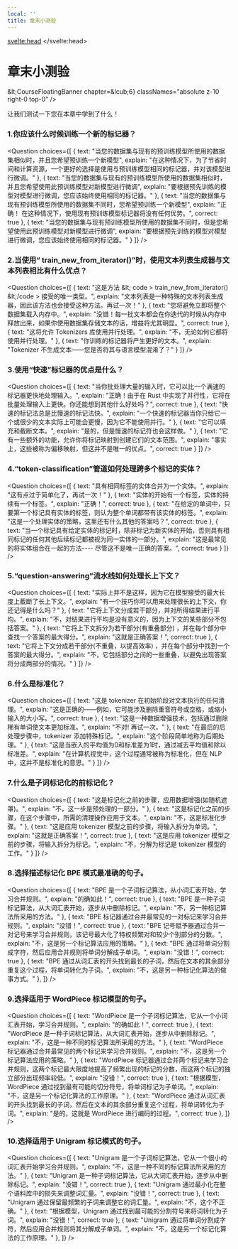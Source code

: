 ```yaml
---
local: ''
title: 章末小测验
---
```

<script lang="ts">
let fw: "pt" | "tf" = "pt";
onMount(() => {
    const urlParams = new URLSearchParams(window.location.search);
    fw = urlParams.get("fw") || "pt";
});
</script>
<svelte:head>
  <meta name="hf:doc:metadata" content={JSON.stringify(metadata)} >
</svelte:head>
<!-- DISABLE-FRONTMATTER-SECTIONS -->

<h1 id="">章末小测验</h1>

&amp;lt;CourseFloatingBanner
    chapter=&amp;lcub;6}
    classNames="absolute z-10 right-0 top-0"
/>

让我们测试一下您在本章中学到了什么！

### 1.你应该什么时候训练一个新的标记器？
<Question
	choices={[
		{
			text: "当您的数据集与现有的预训练模型所使用的数据集相似时，并且您希望预训练一个新模型",
			explain: "在这种情况下，为了节省时间和计算资源，一个更好的选择是使用与预训练模型相同的标记器，并对该模型进行微调。"
		},
		{
			text: "当您的数据集与现有的预训练模型所使用的数据集相似时，并且您希望使用此预训练模型对新模型进行微调",
			explain: "要根据预先训练的模型对模型进行微调，您应该始终使用相同的标记器。"
		},
		{
			text: "当您的数据集与现有预训练模型所使用的数据集不同时，您希望预训练一个新模型",
			explain: "正确！ 在这种情况下，使用现有预训练模型标记器将没有任何优势。",
            correct: true
		},
        {
			text: "当您的数据集与现有预训练模型所使用的数据集不同时，但是您希望使用此预训练模型对新模型进行微调",
			explain: "要根据预先训练的模型对模型进行微调，您应该始终使用相同的标记器。"
		}
	]}
/>

### 2.当使用“ train_new_from_iterator()”时，使用文本列表生成器与文本列表相比有什么优点？
<Question
	choices={[
		{
			text: "这是方法 &amp;lt; code > train_new_from_iterator() &amp;lt;/code > 接受的唯一类型。",
			explain: "文本列表是一种特殊的文本列表生成器，因此该方法也会接受这种方法。再试一次！"
		},
		{
			text: "您将避免立即将整个数据集载入内存中。",
			explain: "没错！每一批文本都会在你迭代的时候从内存中释放出来，如果你使用数据集存储文本的话，增益将尤其明显。",
			correct: true
		},
		{
			text: "这将允许 Tokenizers 库使用并行处理。",
			explain: "不，无论如何它都将使用并行处理。"
		},
        {
			text: "你训练的标记器将产生更好的文本。",
			explain: "Tokenizer 不生成文本——您是否将其与语言模型混淆了？"
		}
	]}
/>

### 3.使用“快速”标记器的优点是什么？
<Question
	choices={[
		{
			text: "当你批处理大量的输入时，它可以比一个满速的标记器更快地处理输入。",
			explain: "正确！由于在 Rust 中实现了并行性，它将在批量处理输入上更快。你还能想到其他什么好处吗？",
			correct: true
		},
		{
			text: "快速的标记法总是比慢速的标记法快。",
			explain: "一个快速的标记器当你只给它一个或很少的文本实际上可能会更慢，因为它不能使用并行。"
		},
		{
			text: "它可以填充和截断文本。",
			explain: "是的，但是慢速的标记符也会这样做。"
		},
        {
			text: "它有一些额外的功能，允许你将标记映射到创建它们的文本范围。",
			explain: "事实上，这些被称为偏移映射，但这并不是唯一的优点。",
			correct: true
		}
	]}
/>

### 4.“token-classification”管道如何处理跨多个标记的实体？
<Question
	choices={[
		{
			text: "具有相同标签的实体合并为一个实体。",
			explain: "这有点过于简单化了，再试一次！"
		},
		{
			text: "实体的开始有一个标签，实体的持续有一个标签。",
			explain: "正确！",
			correct: true
		},
		{
			text: "在给定的单词中，只要第一个标记具有实体的标签，则认为整个单词都带有该实体的标签。",
			explain: "这是一个处理实体的策略，这里还有什么其他的答案吗？",
			correct: true
		},
        {
			text: "当一个标记具有给定实体的标记时，除非标记为新实体的开始，否则具有相同标记的任何其他后续标记都被视为同一实体的一部分。",
			explain: "这是最常见的将实体组合在一起的方法---- 尽管这不是唯一正确的答案。",
			correct: true
		}
	]}
/>

### 5.“question-answering”流水线如何处理长上下文？
<Question
	choices={[
		{
			text: "实际上并不是这样，因为它在模型接受的最大长度上截断了长上下文。",
			explain: "有一个技巧你可以用来处理很长的上下文，你还记得是什么吗？"
		},
		{
			text: "它将上下文分成若干部分，并对所得结果进行平均。",
			explain: "不，对结果进行平均是没有意义的，因为上下文的某些部分不包括答案。"
		},
		{
			text: "它将上下文拆分为若干部分(有重叠部分) ，并在每个部分中查找一个答案的最大得分。",
			explain: "这就是正确答案！",
			correct: true
		},
        {
			text: "它将上下文分成若干部分(不重叠，以提高效率) ，并在每个部分中找到一个答案的最大得分。",
			explain: "不，它包括部分之间的一些重叠，以避免出现答案将分成两部分的情况。"
		}
	]}
/>

### 6.什么是标准化？
<Question
	choices={[
		{
			text: "这是 tokenizer 在初始阶段对文本执行的任何清理。",
			explain: "这是正确的——例如，它可能涉及删除重音符号或空格，或缩小输入的大小写。",
			correct: true
		},
		{
			text: "这是一种数据增强技术，包括通过删除稀有单词使文本更加标准。",
			explain: "不对! 再试一次。"
		},
		{
			text: "在最后的后处理步骤中，tokenizer 添加特殊标记。",
			explain: "这个阶段简单地称为后期处理。"
		},
        {
			text: "这是当嵌入的平均值为0和标准差为1时，通过减去平均值和除以标准差。",
			explain: "在计算机视觉中，这个过程通常被称为标准化，但在 NLP 中，这并不是标准化的意思。"
		}
	]}
/>

### 7.什么是子词标记化的前标记化？
<Question
	choices={[
		{
			text: "这是标记化之前的步骤，应用数据增强(如随机遮罩)。",
			explain: "不，这一步是预处理的一部分。"
		},
		{
			text: "这是标记化之前的步骤，在这个步骤中，所需的清理操作应用于文本。",
			explain: "不，这是标准化步骤。"
		},
		{
			text: "这是应用 tokenizer 模型之前的步骤，将输入拆分为单词。",
			explain: "这就是正确答案！",
			correct: true
		},
        {
			text: "这是应用 tokenizer 模型之前的步骤，将输入拆分为标记。",
			explain: "不，分解为标记是 tokenizer 模型的工作。"
		}
	]}
/>

### 8.选择描述标记化 BPE 模式最准确的句子。
<Question
	choices={[
		{
			text: "BPE 是一个子词标记算法，从小词汇表开始，学习合并规则。",
			explain: "的确如此！",
			correct: true
		},
		{
			text: "BPE 是一种子词标记算法，从大词汇表开始，逐步从中删除标记。",
			explain: "不，另一种标记算法所采用的方法。"
		},
		{
			text: "BPE 标记器通过合并最常见的一对标记来学习合并规则。",
			explain: "没错！",
			correct: true
		},
		{
			text: "BPE 记号赋予器通过合并一对记号来学习合并规则，该记号最大化了特权频繁对和较少个别部分的分数。",
			explain: "不，这是另一个标记算法应用的策略。"
		},
		{
			text: "BPE 通过将单词分割成字符，然后应用合并规则将单词分解成子单词。",
			explain: "没错！",
			correct: true
		},
		{
			text: "BPE 通过从词汇表的开头找到最长的子词，然后在文本的其余部分重复这个过程，将单词转化为子词。",
			explain: "不，这是另一种标记化算法的做事方式。"
		},
	]}
/>

### 9.选择适用于 WordPiece 标记模型的句子。
<Question
	choices={[
		{
			text: "WordPiece 是一个子词标记算法，它从一个小词汇表开始，学习合并规则。",
			explain: "的确如此！",
			correct: true
		},
		{
			text: "WordPiece 是一种子词标记算法，从大词汇表开始，逐步从中删除标记。",
			explain: "不，这是一种不同的标记算法所采用的方法。"
		},
		{
			text: "WordPiece 标记器通过合并最常见的两个标记来学习合并规则。",
			explain: "不，这是另一个标记算法应用的策略。"
		},
		{
			text: "WordPiece 标记器通过合并两个标记来学习合并规则，这两个标记最大限度地提高了频繁出现的标记的分数，而这两个标记的独立部分出现频率较低。",
			explain: "没错！",
			correct: true
		},
		{
			text: "根据模型，WordPiece 通过找到最有可能的切分符号，将单词标记为子单词。",
			explain: "不，这是另一个标记化算法的工作原理。"
		},
		{
			text: "WordPiece 通过从词汇表的开头找到最长的子词，然后在文本的其余部分重复这个过程，将单词转化为子词。",
			explain: "是的，这就是 WordPiece 进行编码的过程。",
			correct: true
		},
	]}
/>

### 10.选择适用于 Unigram 标记模式的句子。
<Question
	choices={[
		{
			text: "Unigram 是一个子词标记算法，它从一个很小的词汇表开始学习合并规则。",
			explain: "不，这是一种不同的标记算法所采用的方法。"
		},
		{
			text: "Unigram 是一种子词标记算法，它从大词汇表开始，逐步从中删除标记。",
			explain: "没错！",
			correct: true
		},
		{
			text: "Unigram 通过最小化在整个语料库中的损失来调整词汇量。",
			explain: "没错！",
			correct: true
		},
		{
			text: "Unigram 通过保留最频繁的子词来调整它的词汇量。",
			explain: "不，这个不正确。"
		},
		{
			text: "根据模型，Unigram 通过找到最可能的分割符号来将词转化为子词。",
			explain: "没错！",
			correct: true
		},
		{
			text: "Unigram 通过将单词分割成字符，然后应用合并规则将其分解成子单词。",
			explain: "不，这是另一个标记化算法的工作原理。"
		},
	]}
/>
